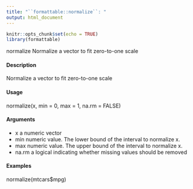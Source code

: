 ```yaml
---
title: "``formattable::normalize``: "
output: html_document
---
```


```r
knitr::opts_chunk$set(echo = TRUE)
library(formattable)
```
normalize Normalize a vector to fit zero-to-one scale

#### Description
Normalize a vector to fit zero-to-one scale

#### Usage
normalize(x, min = 0, max = 1, na.rm = FALSE)

#### Arguments
* x a numeric vector
* min numeric value. The lower bound of the interval to normalize x.
* max numeric value. The upper bound of the interval to normalize x.
* na.rm a logical indicating whether missing values should be removed

#### Examples
normalize(mtcars$mpg)

